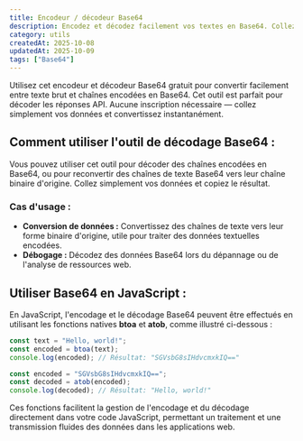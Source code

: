 ```yaml
---
title: Encodeur / décodeur Base64
description: Encodez et décodez facilement vos textes en Base64. Collez votre texte dans le champ d'entrée pour l'encoder, ou collez du Base64 dans le champ encodé pour le décoder automatiquement. Idéal pour les API, les headers HTTP, et le stockage de données.
category: utils
createdAt: 2025-10-08
updatedAt: 2025-10-09
tags: ["Base64"]
---
```


<Base64Component />

Utilisez cet encodeur et décodeur Base64 gratuit pour convertir facilement entre texte brut et chaînes encodées en Base64.
Cet outil est parfait pour décoder les réponses API.
Aucune inscription nécessaire — collez simplement vos données et convertissez instantanément.

<div className="screen-line-before w-full border-edge border-b" />

## Comment utiliser l'outil de décodage Base64 :

Vous pouvez utiliser cet outil pour décoder des chaînes encodées en Base64,
ou pour reconvertir des chaînes de texte Base64 vers leur chaîne binaire d'origine.
Collez simplement vos données et copiez le résultat.

### Cas d'usage :

- **Conversion de données :** Convertissez des chaînes de texte vers leur forme binaire d'origine, utile pour traiter des données textuelles encodées.
- **Débogage :** Décodez des données Base64 lors du dépannage ou de l'analyse de ressources web.

## Utiliser Base64 en JavaScript :

En JavaScript, l'encodage et le décodage Base64 peuvent être effectués
en utilisant les fonctions natives **btoa** et **atob**, comme illustré ci-dessous :

```javascript
const text = "Hello, world!";
const encoded = btoa(text);
console.log(encoded); // Résultat: "SGVsbG8sIHdvcmxkIQ=="
```

```javascript
const encoded = "SGVsbG8sIHdvcmxkIQ==";
const decoded = atob(encoded);
console.log(decoded); // Résultat: "Hello, world!"
```

Ces fonctions facilitent la gestion de l'encodage et du décodage directement dans votre code JavaScript, permettant un traitement et une transmission fluides des données dans les applications web.

<div className="h-6" />
